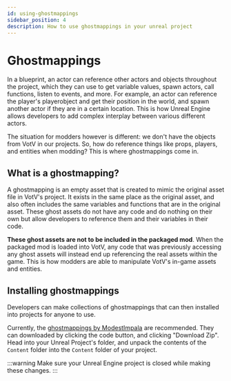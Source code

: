 ```yaml
---
id: using-ghostmappings
sidebar_position: 4
description: How to use ghostmappings in your unreal project
---
```


# Ghostmappings
In a blueprint, an actor can reference other actors and objects throughout the project, which they can use to get variable values, spawn actors, call functions, listen to events, and more. For example, an actor can reference the player's playerobject and get their position in the world, and spawn another actor if they are in a certain location. This is how Unreal Engine allows developers to add complex interplay between various different actors.

The situation for modders however is different: we don't have the objects from VotV in our projects. So, how do reference things like props, players, and entities when modding? This is where ghostmappings come in.

## What is a ghostmapping?
A ghostmapping is an empty asset that is created to mimic the original asset file in VotV's project. It exists in the same place as the original asset, and also often includes the same variables and functions that are in the original asset. These ghost assets do not have any code and do nothing on their own but allow developers to reference them and their variables in their code.

**These ghost assets are not to be included in the packaged mod**. When the packaged mod is loaded into VotV, any code that was previously accessing any ghost assets will instead end up referencing the real assets within the game. This is how modders are able to manipulate VotV's in-game assets and entities.

## Installing ghostmappings
Developers can make collections of ghostmappings that can then installed into projects for anyone to use.

Currently, the [ghostmappings by ModestImpala](https://github.com/modestimpala/VotV_ghostmapping) are recommended. They can downloaded by clicking the code button, and clicking "Download Zip". Head into your Unreal Project's folder, and unpack the contents of the `Content` folder into the `Content` folder of your project.

:::warning
Make sure your Unreal Engine project is closed while making these changes.
:::
